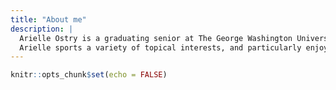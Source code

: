 ```yaml
---
title: "About me"
description: |
  Arielle Ostry is a graduating senior at The George Washington University studying journalism and dance. This site, created through Distill, shows Arielle's capabilities in data visualization after completing her advanced news reporting course on reporting in a digital world. 
  Arielle sports a variety of topical interests, and particularly enjoys projects focused on environmental advocacy.
---
```


```r
knitr::opts_chunk$set(echo = FALSE)
```
